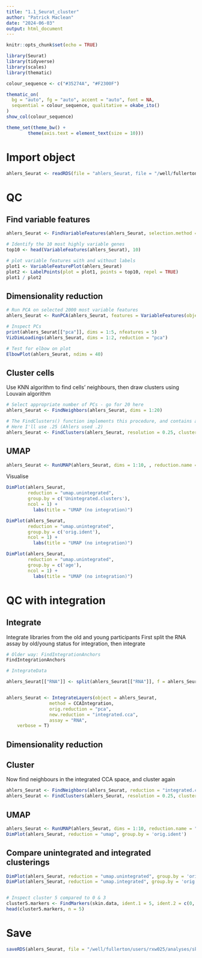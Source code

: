 ```yaml
---
title: "1.1_Seurat_cluster"
author: "Patrick Maclean"
date: "2024-06-03"
output: html_document
---
```


```r
knitr::opts_chunk$set(echo = TRUE)
```

```r
library(Seurat)
library(tidyverse)
library(scales)
library(thematic)
```

```r
colour_sequence <- c("#35274A", "#F2300F")

thematic_on(
  bg = "auto", fg = "auto", accent = "auto", font = NA,
  sequential = colour_sequence, qualitative = okabe_ito()
)
show_col(colour_sequence)

theme_set(theme_bw() +
        theme(axis.text = element_text(size = 10)))
```

# Import object
```r
ahlers_Seurat <- readRDS(file = "ahlers_Seurat, file = "/well/fullerton/users/rxw025/analyses/skin/scRNA_skin/Processed_data/Ahlers_10xsc/Ahlers_filtered_Seurat.Rds"")
```



# QC

## Find variable features
```r
ahlers_Seurat <- FindVariableFeatures(ahlers_Seurat, selection.method = "vst", nfeatures = 2000)

# Identify the 10 most highly variable genes
top10 <- head(VariableFeatures(ahlers_Seurat), 10)

# plot variable features with and without labels
plot1 <- VariableFeaturePlot(ahlers_Seurat)
plot2 <- LabelPoints(plot = plot1, points = top10, repel = TRUE)
plot1 / plot2
```



## Dimensionality reduction
```r
# Run PCA on selected 2000 most variable features
ahlers_Seurat <- RunPCA(ahlers_Seurat, features = VariableFeatures(object = ahlers_Seurat))

# Inspect PCs
print(ahlers_Seurat[["pca"]], dims = 1:5, nfeatures = 5)
VizDimLoadings(ahlers_Seurat, dims = 1:2, reduction = "pca")

# Test for elbow on plot
ElbowPlot(ahlers_Seurat, ndims = 40)
```


## Cluster cells
Use KNN algorithm to find cells' neighbours, then draw clusters using Louvain algorithm
```r
# Select appropriate number of PCs - go for 20 here
ahlers_Seurat <- FindNeighbors(ahlers_Seurat, dims = 1:20)

# The FindClusters() function implements this procedure, and contains a resolution parameter that sets the ‘granularity’ of the downstream clustering, with increased values leading to a greater number of clusters. We find that setting this parameter between 0.4-1.2 typically returns good results for single-cell datasets of around 3K cells.
# Here I'll use .25 (Ahlers used .2)
ahlers_Seurat <- FindClusters(ahlers_Seurat, resolution = 0.25, cluster.name = 'Unintegrated.clusters')
```

## UMAP
```r
ahlers_Seurat <- RunUMAP(ahlers_Seurat, dims = 1:10, , reduction.name = "umap.unintegrated")
```
Visualise
```r
DimPlot(ahlers_Seurat,
        reduction = "umap.unintegrated",
        group.by = c('Unintegrated.clusters'),
        ncol = 1) +
          labs(title = "UMAP (no integration)")

DimPlot(ahlers_Seurat,
        reduction = "umap.unintegrated",
        group.by = c('orig.ident'),
        ncol = 1) +
          labs(title = "UMAP (no integration)")

DimPlot(ahlers_Seurat,
        reduction = "umap.unintegrated",
        group.by = c('age'),
        ncol = 1) +
          labs(title = "UMAP (no integration)")
```

# QC with integration
## Integrate
Integrate libraries from the old and young participants
First split the RNA assay by old/young status for integration, then integrate

```r
# Older way: FindIntegrationAnchors
FindIntegrationAnchors

# IntegrateData

ahlers_Seurat[["RNA"]] <- split(ahlers_Seurat[["RNA"]], f = ahlers_Seurat$age)


ahlers_Seurat <- IntegrateLayers(object = ahlers_Seurat,
                method = CCAIntegration,
                orig.reduction = "pca",
                new.reduction = "integrated.cca",
                assay = "RNA",
    verbose = T)
```

## Dimensionality reduction

## Cluster
Now find neighbours in the integrated CCA space, and cluster again
```r
ahlers_Seurat <- FindNeighbors(ahlers_Seurat, reduction = "integrated.cca", dims = 1:30)
ahlers_Seurat <- FindClusters(ahlers_Seurat, resolution = 0.25, cluster.name = 'Integrated clusters')
```

## UMAP
```r
ahlers_Seurat <- RunUMAP(ahlers_Seurat, dims = 1:10, reduction.name = "umap.integrated")
DimPlot(ahlers_Seurat, reduction = "umap", group.by = 'orig.ident')
```

## Compare unintegrated and integrated clusterings
```r
DimPlot(ahlers_Seurat, reduction = "umap.unintegrated", group.by = 'orig.ident')
DimPlot(ahlers_Seurat, reduction = "umap.integrated", group.by = 'orig.ident')


# Inspect cluster 5 compared to 0 & 3
cluster5.markers <- FindMarkers(skin.data, ident.1 = 5, ident.2 = c(0, 3))
head(cluster5.markers, n = 5)
```

# Save
```r
saveRDS(ahlers_Seurat, file = "/well/fullerton/users/rxw025/analyses/skin/scRNA_skin/Processed_data/Ahlers_10xsc/Ahlers_clustered_Seurat.Rds")
```

